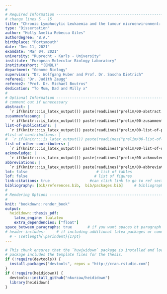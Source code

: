 ```yaml
---
#
# Required Information --------------------------------------------------------
# change lines 5 - 15
title: "Chronic Lymphocytic Leukaemia and the tumour microenvironment: A multi-omics investigation of interactions between molecular features and external signals on drug response and clinical outcomes"
type: "Dissertation"
author: "Holly Amelia Rebecca Giles"
authordegree: "B.A."
birthplace: "Portsmouth"
date: "Dec 11, 2021"
examdate: "Mar 04, 2021"
university: "Ruprecht - Karls - University"
institute: "European Molecular Biology Laboratory"
instituteshort: "(EMBL)"
department: "Genome Biology"
supervisor: "Dr. Wolfgang Huber and Prof. Dr. Sascha Dietrich"
referee1: "Dr. Judith Zaugg"
referee2: "Prof. Dr. Michael Boutros" 
dedication: "To Mum, Dad and Milly x"
#
# Optional Information --------------------------------------------------------
# comment out if unnecessary
abstract: |  
  `r if(knitr:::is_latex_output()) paste(readLines("prelim/00-abstract.Rmd"), collapse = '\n  ')`
zusammenfassung: |
  `r if(knitr:::is_latex_output()) paste(readLines("prelim/00-zusammenfassung.Rmd"), collapse = '\n  ')`
list-of-publications: |  
  `r if(knitr:::is_latex_output()) paste(readLines("prelim/00-list-of-publications.Rmd"), collapse = '\n  ')`
#list-of-contributions: |  
#  `r if(knitr:::is_latex_output()) paste(readLines("prelim/00-list-of-contributions.Rmd"), collapse = '\n  ')`
list-of-other-contributers: |  
  `r if(knitr:::is_latex_output()) paste(readLines("prelim/00-list-of-other-contributers.Rmd"), collapse = '\n  ')`
acknowledge: |  
  `r if(knitr:::is_latex_output()) paste(readLines("prelim/00-acknowledge.Rmd"), collapse = '\n  ')`
abbreviations: |  
  `r if(knitr:::is_latex_output()) paste(readLines("prelim/00-abbreviations.Rmd"), collapse = '\n  ')`
lot: false                               # list of tables
lof: false                              # list of figures
link-citations: true                  #can click link to go to ref sectin
bibliography: [bib/references.bib,  bib/packages.bib]     # bibliography file, can also add biblio-style: 
#
# Rendering Options -----------------------------------------------------------
#
knit: "bookdown::render_book"
output: 
  heididown::thesis_pdf:
    latex_engine: lualatex
    extra_dependencies: ["float"]
space_between_paragraphs: true       # if you want spaces bt paragraph
# header-includes:     # if including additional latex packages or commands
  # - \setlength{\parindent}{17pt}
---
```


<!--
Above is the YAML (YAML Ain't Markup Language) header that includes a lot of
metadata used to produce the document.  Be careful with spacing in this header!
If you'd like to include a comment that won't be produced in your resulting file
enclose it in a block like this.
-->

<!--
If you receive a duplicate label error after knitting, make sure to delete the
index.Rmd file and then knit again.
-->

```r
# This chunk ensures that the `huwiwidown` package is installed and loaded. This
# package includes the template files for the thesis.
if (!require(devtools)) {
  install.packages("devtools", repos = "http://cran.rstudio.com")
}
if (!require(heididown)) {
  devtools::install_github("nkurzaw/heididown")
  library(heididown)
}



```

<!-- 
The {.unnumbered} option here means that the introduction will be "Section  0."
You can also use {-} for no numbers on section. 
-->

<!--
The body of the thesis starts underneath the text below. Feel free to delete
everything below this.
-->


